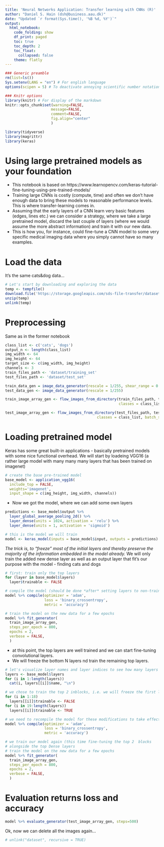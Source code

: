 ```yaml
---
title: 'Neural Networks Application: Transfer learning with CNNs (R)'
author: "Daniel S. Hain (dsh@business.aau.dk)"
date: "Updated `r format(Sys.time(), '%B %d, %Y')`"
output:
  html_notebook:
    code_folding: show
    df_print: paged
    toc: true
    toc_depth: 2
    toc_float:
      collapsed: false
    theme: flatly
---
```


```r
### Generic preamble
rm(list=ls())
Sys.setenv(LANG = "en") # For english language
options(scipen = 5) # To deactivate annoying scientific number notation

### Knitr options
library(knitr) # For display of the markdown
knitr::opts_chunk$set(warning=FALSE,
                     message=FALSE,
                     comment=FALSE, 
                     fig.align="center"
                     )
```


```r
library(tidyverse)
library(magrittr)
library(keras)
```

# Using large pretrained models as your foundation

* This notebook is based on https://www.learnopencv.com/keras-tutorial-fine-tuning-using-pre-trained-models/
* Training large CNNs is costly (compute, time) and often we don't have enough data to bring these models to reasonable performance levels. This is where transfer-learning comes in.
* Assuming that the early layers of a CNN learn very basic features (edges, lines etc.) we can consider a strategy, where we take a large pretrained model, discard the last couple of layers (where we would assume the more abstract information) and train it with our new data.
* This is how you, for instance, could fine-tune a CNN model to some very specific medical imaging data where you simply cannot have so many examples.

# Load the data

It's the same cats&dog data...

```r
# Let's start by downloading and exploring the data
temp <- tempfile()
download.file('https://storage.googleapis.com/sds-file-transfer/dataset.zip',temp)
unzip(temp)
unlink(temp)
```

# Preprocessing

Same as in the former notebook

```r
class_list <- c('cats', 'dogs')
output_n <- length(class_list)
img_width <- 64
img_height <- 64
target_size <- c(img_width, img_height)
channels <- 3
train_files_path <- 'dataset/training_set'
test_files_path <- 'dataset/test_set'
```

```r
train_data_gen = image_data_generator(rescale = 1/255, shear_range = 0.2, zoom_range = 0.2, horizontal_flip = TRUE)
test_data_gen <- image_data_generator(rescale = 1/255)  
```

```r
train_image_array_gen <- flow_images_from_directory(train_files_path, train_data_gen, target_size = target_size, class_mode = "binary", 
                                                    classes = class_list,batch_size = 32, seed = 1337)

test_image_array_gen <- flow_images_from_directory(test_files_path, test_data_gen, target_size = target_size, class_mode = "binary",
                                          classes = class_list, batch_size = 32, seed = 1337)
```

# Loading pretrained model

Keras has some great built-in applications - basically pretrained models with some nice functional overhead. We will start by loadeing VGG16 (a rather large model with many many many layers that has been trained on imagenet)


```r
# create the base pre-trained model
base_model <- application_vgg16(
  include_top = FALSE,
  weights='imagenet',
  input_shape = c(img_height, img_width, channels))
```

* Now we got the model, where we can add some own layers



```r
predictions <- base_model$output %>% 
  layer_global_average_pooling_2d() %>% 
  layer_dense(units = 1024, activation = 'relu') %>% 
  layer_dense(units = 1, activation = 'sigmoid')
```


```r
# this is the model we will train
model <- keras_model(inputs = base_model$input, outputs = predictions)
```

*The trick is, to "freeze" most of the initial layers and thereby preserve the majority of the information embedded in the model already. 
* We will only train the added new dense layer as well as an output layer that fit's our purpose with the model - finding cats and dogs

```r
# first: train only the top layers 
for (layer in base_model$layers)
  layer$trainable <- FALSE
```

```r
# compile the model (should be done *after* setting layers to non-trainable)
model %>% compile(optimizer = 'adam', 
                  loss = 'binary_crossentropy',
                  metric = 'accuracy')
```

 
```r
# train the model on the new data for a few epochs
model %>% fit_generator(
  train_image_array_gen,
  steps_per_epoch = 800,
  epochs = 2, 
  verbose = FALSE,
  )
```

* at this point, the top layers are well trained and we can start fine-tuning convolutional layers. 
* We will freeze the bottom N layers nd train the remaining top layers. 

```r
# let's visualize layer names and layer indices to see how many layers we should freeze:
layers <- base_model$layers
for (i in 1:length(layers))
  cat(i, layers[[i]]$name, "\n")
```

```r
# we chose to train the top 2 inblocks, i.e. we will freeze the first layers and unfreeze the rest:
for (i in 1:18)
  layers[[i]]$trainable <- FALSE
for (i in 19:length(layers))
  layers[[i]]$trainable <- TRUE
```
 
```r
# we need to recompile the model for these modifications to take effect
model %>% compile(optimizer = 'adam', 
                  loss = 'binary_crossentropy',
                  metric = 'accuracy')
```

```r
# we train our model again (this time fine-tuning the top 2  blocks
# alongside the top Dense layers
# train the model on the new data for a few epochs
model %>% fit_generator(
  train_image_array_gen,
  steps_per_epoch = 800,
  epochs = 2, 
  verbose = FALSE,
  )
```

# Evaluation returns loss and accuracy

```r
model %>% evaluate_generator(test_image_array_gen, steps=500)
```

Ok, now we can delete all the images again...

```r
# unlink("dataset", recursive = TRUE)
```

 

 

 

